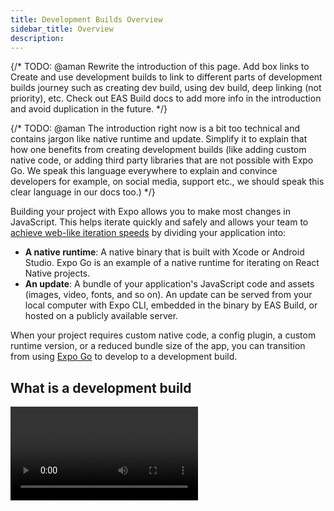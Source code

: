 ```yaml
---
title: Development Builds Overview
sidebar_title: Overview
description:
---
```


{/* TODO: @aman Rewrite the introduction of this page. Add box links to Create and use development builds to link to different parts of development builds journey such as creating dev build, using dev build, deep linking (not priority), etc. Check out EAS Build docs to add more info in the introduction and avoid duplication in the future. */}

{/* TODO: @aman The introduction right now is a bit too technical and contains jargon like native runtime and update. Simplify it to explain that how one benefits from creating development builds (like adding custom native code, or adding third party libraries that are not possible with Expo Go. We speak this language everywhere to explain and convince developers for example, on social media, support etc., we should speak this clear language in our docs too.) */}


Building your project with Expo allows you to make most changes in JavaScript. This helps iterate quickly and safely and allows your team to [achieve web-like iteration speeds](https://blog.expo.dev/javascript-driven-development-with-custom-runtimes-eda87d574c9d) by dividing your application into:

- **A native runtime**: A native binary that is built with Xcode or Android Studio. Expo Go is an example of a native runtime for iterating on React Native projects.
- **An update**: A bundle of your application's JavaScript code and assets (images, video, fonts, and so on). An update can be served from your local computer with Expo CLI, embedded in the binary by EAS Build, or hosted on a publicly available server.

When your project requires custom native code, a config plugin, a custom runtime version, or a reduced bundle size of the app, you can transition from using [Expo Go](https://expo.dev/client) to develop to a development build.

## What is a development build

<Video url="https://youtube.com/embed/_SWalkrP0CA" />

A **development build** of your app is a Debug build that contains the `expo-dev-client` package. As a production build is for the general public, and a preview build lets your team test your next release, a development build lets developers iterate as quickly as possible. It comes with extensible development tools to develop and test your project.

You can think of a development build as your version of the Expo Go client.

## What is an expo-dev-client

The [`expo-dev-client`](https://www.npmjs.com/package/expo-dev-client) package is used to create a development build. It is a library designed to support any workflow, release process, or set of dependencies in the Expo/React Native ecosystem. Whatever your project needs, either now or in the future, you'll be able to create a development build for it and get the productivity and quality of life improvements of JavaScript-driven development.

## Next steps

<BoxLink
  title="Creating development builds"
  description="Learn about creating your first development build."
  href="/development/create-development-builds"
/>
